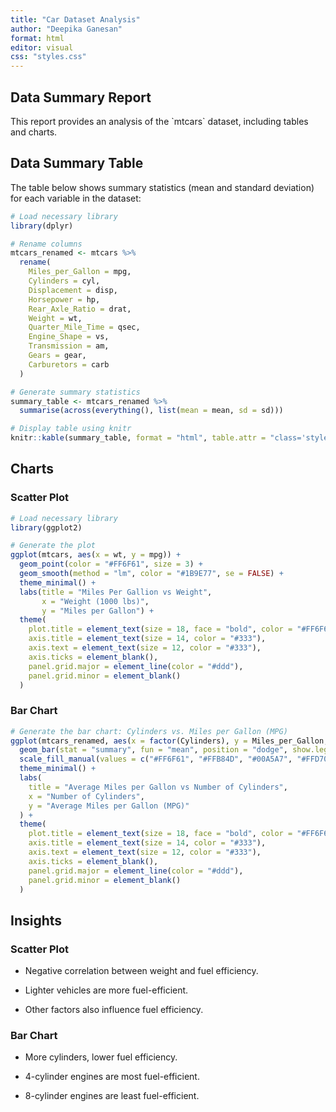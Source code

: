 ```yaml
---
title: "Car Dataset Analysis"
author: "Deepika Ganesan"
format: html
editor: visual
css: "styles.css"
---
```


## Data Summary Report

This report provides an analysis of the \`mtcars\` dataset, including tables and charts.

## Data Summary Table

The table below shows summary statistics (mean and standard deviation) for each variable in the dataset:

```r
# Load necessary library
library(dplyr)

# Rename columns 
mtcars_renamed <- mtcars %>%
  rename(
    Miles_per_Gallon = mpg,
    Cylinders = cyl,
    Displacement = disp,
    Horsepower = hp,
    Rear_Axle_Ratio = drat,
    Weight = wt,
    Quarter_Mile_Time = qsec,
    Engine_Shape = vs,
    Transmission = am,
    Gears = gear,
    Carburetors = carb
  )

# Generate summary statistics
summary_table <- mtcars_renamed %>%
  summarise(across(everything(), list(mean = mean, sd = sd)))
```

```r
# Display table using knitr
knitr::kable(summary_table, format = "html", table.attr = "class='styled-table'")
```

## Charts

### Scatter Plot

```r
# Load necessary library
library(ggplot2)

# Generate the plot
ggplot(mtcars, aes(x = wt, y = mpg)) +
  geom_point(color = "#FF6F61", size = 3) +
  geom_smooth(method = "lm", color = "#1B9E77", se = FALSE) +
  theme_minimal() +
  labs(title = "Miles Per Gallion vs Weight",
       x = "Weight (1000 lbs)",
       y = "Miles per Gallon") +
  theme(
    plot.title = element_text(size = 18, face = "bold", color = "#FF6F61", hjust = 0.5),
    axis.title = element_text(size = 14, color = "#333"),
    axis.text = element_text(size = 12, color = "#333"),
    axis.ticks = element_blank(),
    panel.grid.major = element_line(color = "#ddd"),
    panel.grid.minor = element_blank()
  )
```

### Bar Chart

```r
# Generate the bar chart: Cylinders vs. Miles per Gallon (MPG)
ggplot(mtcars_renamed, aes(x = factor(Cylinders), y = Miles_per_Gallon, fill = factor(Cylinders))) +
  geom_bar(stat = "summary", fun = "mean", position = "dodge", show.legend = FALSE) +
  scale_fill_manual(values = c("#FF6F61", "#FFB84D", "#00A5A7", "#FFD700", "#1B9E77")) +
  theme_minimal() +
  labs(
    title = "Average Miles per Gallon vs Number of Cylinders",
    x = "Number of Cylinders",
    y = "Average Miles per Gallon (MPG)"
  ) +
  theme(
    plot.title = element_text(size = 18, face = "bold", color = "#FF6F61", hjust = 0.5),
    axis.title = element_text(size = 14, color = "#333"),
    axis.text = element_text(size = 12, color = "#333"),
    axis.ticks = element_blank(),
    panel.grid.major = element_line(color = "#ddd"),
    panel.grid.minor = element_blank()
  )
```

## Insights

### Scatter Plot

-   Negative correlation between weight and fuel efficiency.

-   Lighter vehicles are more fuel-efficient.

-   Other factors also influence fuel efficiency.

### Bar Chart

-   More cylinders, lower fuel efficiency.

-   4-cylinder engines are most fuel-efficient.

-   8-cylinder engines are least fuel-efficient.
